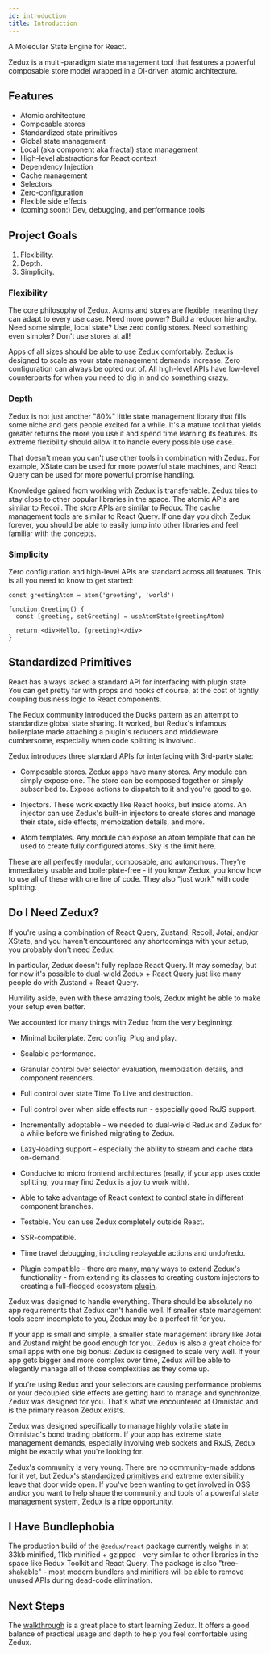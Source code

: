```yaml
---
id: introduction
title: Introduction
---
```


A Molecular State Engine for React.

Zedux is a multi-paradigm state management tool that features a powerful composable store model wrapped in a DI-driven atomic architecture.

## Features

- Atomic architecture
- Composable stores
- Standardized state primitives
- Global state management
- Local (aka component aka fractal) state management
- High-level abstractions for React context
- Dependency Injection
- Cache management
- Selectors
- Zero-configuration
- Flexible side effects
- (coming soon:) Dev, debugging, and performance tools

## Project Goals

1. Flexibility.
2. Depth.
3. Simplicity.

### Flexibility

The core philosophy of Zedux. Atoms and stores are flexible, meaning they can adapt to every use case. Need more power? Build a reducer hierarchy. Need some simple, local state? Use zero config stores. Need something even simpler? Don't use stores at all!

Apps of all sizes should be able to use Zedux comfortably. Zedux is designed to scale as your state management demands increase. Zero configuration can always be opted out of. All high-level APIs have low-level counterparts for when you need to dig in and do something crazy.

### Depth

Zedux is not just another "80%" little state management library that fills some niche and gets people excited for a while. It's a mature tool that yields greater returns the more you use it and spend time learning its features. Its extreme flexibility should allow it to handle every possible use case.

That doesn't mean you can't use other tools in combination with Zedux. For example, XState can be used for more powerful state machines, and React Query can be used for more powerful promise handling.

Knowledge gained from working with Zedux is transferrable. Zedux tries to stay close to other popular libraries in the space. The atomic APIs are similar to Recoil. The store APIs are similar to Redux. The cache management tools are similar to React Query. If one day you ditch Zedux forever, you should be able to easily jump into other libraries and feel familiar with the concepts.

### Simplicity

Zero configuration and high-level APIs are standard across all features. This is all you need to know to get started:

```tsx
const greetingAtom = atom('greeting', 'world')

function Greeting() {
  const [greeting, setGreeting] = useAtomState(greetingAtom)

  return <div>Hello, {greeting}</div>
}
```

## Standardized Primitives

React has always lacked a standard API for interfacing with plugin state. You can get pretty far with props and hooks of course, at the cost of tightly coupling business logic to React components.

The Redux community introduced the Ducks pattern as an attempt to standardize global state sharing. It worked, but Redux's infamous boilerplate made attaching a plugin's reducers and middleware cumbersome, especially when code splitting is involved.

Zedux introduces three standard APIs for interfacing with 3rd-party state:

- Composable stores. Zedux apps have many stores. Any module can simply expose one. The store can be composed together or simply subscribed to. Expose actions to dispatch to it and you're good to go.

- Injectors. These work exactly like React hooks, but inside atoms. An injector can use Zedux's built-in injectors to create stores and manage their state, side effects, memoization details, and more.

- Atom templates. Any module can expose an atom template that can be used to create fully configured atoms. Sky is the limit here.

These are all perfectly modular, composable, and autonomous. They're immediately usable and boilerplate-free - if you know Zedux, you know how to use all of these with one line of code. They also "just work" with code splitting.

## Do I Need Zedux?

If you're using a combination of React Query, Zustand, Recoil, Jotai, and/or XState, and you haven't encountered any shortcomings with your setup, you probably don't need Zedux.

In particular, Zedux doesn't fully replace React Query. It may someday, but for now it's possible to dual-wield Zedux + React Query just like many people do with Zustand + React Query.

Humility aside, even with these amazing tools, Zedux might be able to make your setup even better.

We accounted for many things with Zedux from the very beginning:

- Minimal boilerplate. Zero config. Plug and play.

- Scalable performance.

- Granular control over selector evaluation, memoization details, and component rerenders.

- Full control over state Time To Live and destruction.

- Full control over when side effects run - especially good RxJS support.

- Incrementally adoptable - we needed to dual-wield Redux and Zedux for a while before we finished migrating to Zedux.

- Lazy-loading support - especially the ability to stream and cache data on-demand.

- Conducive to micro frontend architectures (really, if your app uses code splitting, you may find Zedux is a joy to work with).

- Able to take advantage of React context to control state in different component branches.

- Testable. You can use Zedux completely outside React.

- SSR-compatible.

- Time travel debugging, including replayable actions and undo/redo.

- Plugin compatible - there are many, many ways to extend Zedux's functionality - from extending its classes to creating custom injectors to creating a full-fledged ecosystem [plugin](../advanced/plugins).

Zedux was designed to handle everything. There should be absolutely no app requirements that Zedux can't handle well. If smaller state management tools seem incomplete to you, Zedux may be a perfect fit for you.

If your app is small and simple, a smaller state management library like Jotai and Zustand might be good enough for you. Zedux is also a great choice for small apps with one big bonus: Zedux is designed to scale very well. If your app gets bigger and more complex over time, Zedux will be able to elegantly manage all of those complexities as they come up.

If you're using Redux and your selectors are causing performance problems or your decoupled side effects are getting hard to manage and synchronize, Zedux was designed for you. That's what we encountered at Omnistac and is the primary reason Zedux exists.

Zedux was designed specifically to manage highly volatile state in Omnistac's bond trading platform. If your app has extreme state management demands, especially involving web sockets and RxJS, Zedux might be exactly what you're looking for.

Zedux's community is very young. There are no community-made addons for it yet, but Zedux's [standardized primitives](#standardized-primitives) and extreme extensibility leave that door wide open. If you've been wanting to get involved in OSS and/or you want to help shape the community and tools of a powerful state management system, Zedux is a ripe opportunity.

## I Have Bundlephobia

The production build of the `@zedux/react` package currently weighs in at 33kb minified, 11kb minified + gzipped - very similar to other libraries in the space like Redux Toolkit and React Query. The package is also "tree-shakable" - most modern bundlers and minifiers will be able to remove unused APIs during dead-code elimination.

## Next Steps

The [walkthrough](../walkthrough/quick-start) is a great place to start learning Zedux. It offers a good balance of practical usage and depth to help you feel comfortable using Zedux.
